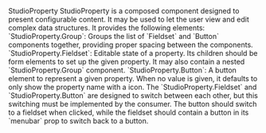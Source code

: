 
<Meta of={StudioPropertyStories} />

<StudioHeading level={1} size='small'>
  StudioProperty
</StudioHeading>
<StudioParagraph>
  StudioProperty is a composed component designed to present configurable content. It may be used to
  let the user view and edit complex data structures.
</StudioParagraph>
<StudioParagraph>
  It provides the following elements:
  <List.Unordered>
    <List.Item>
      `StudioProperty.Group`: Groups the list of `Fieldset` and `Button` components together,
      providing proper spacing between the components.
    </List.Item>
    <List.Item>
      `StudioProperty.Fieldset`: Editable state of a property. Its children should be form elements
      to set up the given property. It may also contain a nested `StudioProperty.Group` component.
    </List.Item>
    <List.Item>
      `StudioProperty.Button`: A button element to represent a given property. When no value is
      given, it defaults to only show the property name with a <PlusCircleIcon /> icon.
    </List.Item>
  </List.Unordered>
</StudioParagraph>
<StudioParagraph>
  The `StudioProperty.Fieldset` and `StudioProperty.Button` are designed to switch between each
  other, but this switching must be implemented by the consumer. The button should switch to a
  fieldset when clicked, while the fieldset should contain a button in its `menubar` prop to switch
  back to a button.
</StudioParagraph>

<Canvas of={StudioPropertyStories.Preview} />
